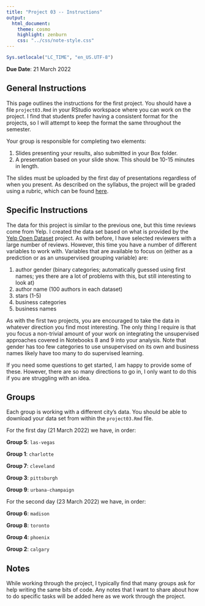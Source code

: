 ```yaml
---
title: "Project 03 -- Instructions"
output:
  html_document:
    theme: cosmo
    highlight: zenburn
    css: "../css/note-style.css"
---
```


```r
Sys.setlocale("LC_TIME", "en_US.UTF-8")
```

**Due Date**: 21 March 2022

## General Instructions

This page outlines the instructions for the first project. You should
have a file `project03.Rmd` in your RStudio workspace where you can
work on the project. I find that students prefer having a consistent
format for the projects, so I will attempt to keep the format the same
throughout the semester.

Your group is responsible for completing two elements:

1. Slides presenting your results, also submitted in your Box folder.
2. A presentation based on your slide show. This should be 10-15 minutes in
length.

The slides must be uploaded by the first day of presentations regardless of
when you present. As described on the syllabus, the project will be graded
using a rubric, which can be found [here](../extra/project_rubric.pdf).

## Specific Instructions

The data for this project is similar to the previous one, but this time reviews
come from Yelp. I created the data set based on what is provided by the
[Yelp Open Dataset](https://www.yelp.com/dataset/) project. As with before, I
have selected reviewers with a large number of reviews. However, this time
you have a number of different variables to work with. Variables that
are available to focus on (either as a prediction or as an unsupervised
grouping variable) are:

1. author gender (binary categories; automatically guessed using first names;
yes there are a lot of problems with this, but still interesting to look at)
2. author name (100 authors in each dataset)
3. stars (1-5)
4. business categories
5. business names

As with the first two projects, you are encouraged to take the data in whatever
direction you find most interesting. The only thing I require is that you focus
a non-trivial amount of your work on integrating the unsupervised approaches
covered in Notebooks 8 and 9 into your analysis. Note that gender has too few
categories to use unsupervised on its own and business names likely have too
many to do supervised learning.

If you need some questions to get started, I am happy to provide some of these.
However, there are so many directions to go in, I only want to do this if you
are struggling with an idea.

## Groups

Each group is working with a different city's data. You should be able to
download your data set from within the `project03.Rmd` file.

For the first day (21 March 2022) we have, in order:

**Group 5**: `las-vegas`

**Group 1**: `charlotte`

**Group 7**: `cleveland`

**Group 3**: `pittsburgh`

**Group 9**: `urbana-champaign`

For the second day (23 March 2022) we have, in order:

**Group 6**: `madison`

**Group 8**: `toronto`

**Group 4**: `phoenix`

**Group 2**: `calgary`

## Notes

While working through the project, I typically find that many groups ask for
help writing the same bits of code. Any notes that I want to share about how
to do specific tasks will be added here as we work through the project.
